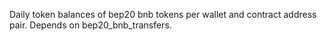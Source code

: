 Daily token balances of bep20 bnb tokens per wallet and contract address pair. Depends on bep20_bnb_transfers.
